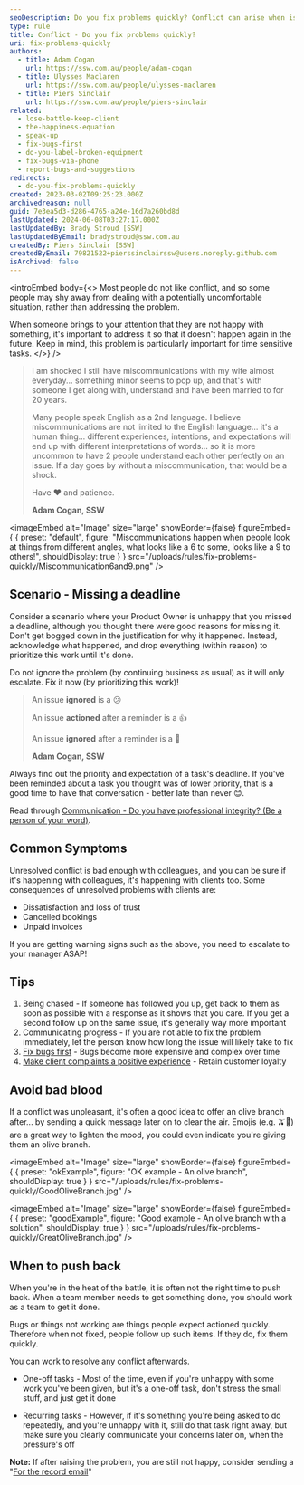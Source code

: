 ```yaml
---
seoDescription: Do you fix problems quickly? Conflict can arise when issues aren't addressed promptly, leading to dissatisfaction and loss of trust. To avoid bad blood, prioritize resolving conflicts and offer an olive branch after a resolution is found.
type: rule
title: Conflict - Do you fix problems quickly?
uri: fix-problems-quickly
authors:
  - title: Adam Cogan
    url: https://ssw.com.au/people/adam-cogan
  - title: Ulysses Maclaren
    url: https://ssw.com.au/people/ulysses-maclaren
  - title: Piers Sinclair
    url: https://ssw.com.au/people/piers-sinclair
related:
  - lose-battle-keep-client
  - the-happiness-equation
  - speak-up
  - fix-bugs-first
  - do-you-label-broken-equipment
  - fix-bugs-via-phone
  - report-bugs-and-suggestions
redirects:
  - do-you-fix-problems-quickly
created: 2023-03-02T09:25:23.000Z
archivedreason: null
guid: 7e3ea5d3-d286-4765-a24e-16d7a260bd8d
lastUpdated: 2024-06-08T03:27:17.000Z
lastUpdatedBy: Brady Stroud [SSW]
lastUpdatedByEmail: bradystroud@ssw.com.au
createdBy: Piers Sinclair [SSW]
createdByEmail: 79821522+pierssinclairssw@users.noreply.github.com
isArchived: false
---
```


<introEmbed
  body={<>
Most people do not like conflict, and so some people may shy away from dealing with a potentially uncomfortable situation, rather than addressing the problem.

When someone brings to your attention that they are not happy with something, it's important to address it so that it doesn't happen again in the future. Keep in mind, this problem is particularly important for time sensitive tasks.
  </>}
/>
> I am shocked I still have miscommunications with my wife almost everyday... something minor seems to pop up, and that's with someone I get along with, understand and have been married to for 20 years.
>
> Many people speak English as a 2nd language. I believe miscommunications are not limited to the English language... it's a human thing... different experiences, intentions, and expectations will end up with different interpretations of words... so it is more uncommon to have 2 people understand each other perfectly on an issue. If a day goes by without a miscommunication, that would be a shock.
>
> Have ❤️ and patience.
>
> **Adam Cogan, SSW**


<imageEmbed
  alt="Image"
  size="large"
  showBorder={false}
  figureEmbed={ {
    preset: "default",
    figure: "Miscommunications happen when people look at things from different angles, what looks like a 6 to some, looks like a 9 to others!",
    shouldDisplay: true
  } }
  src="/uploads/rules/fix-problems-quickly/Miscommunication6and9.png"
/>


## Scenario - Missing a deadline

Consider a scenario where your Product Owner is unhappy that you missed a deadline, although you thought there were good reasons for missing it. Don't get bogged down in the justification for why it happened. Instead, acknowledge what happened, and drop everything (within reason) to prioritize this work until it's done.

Do not ignore the problem (by continuing business as usual) as it will only escalate. Fix it now (by prioritizing this work)!

> An issue **ignored** is a 😕
>
> An issue **actioned** after a reminder is a 👍
>
> An issue **ignored** after a reminder is a 🚨
>
> **Adam Cogan, SSW**

Always find out the priority and expectation of a task's deadline. If you've been reminded about a task you thought was of lower priority, that is a good time to have that conversation - better late than never 😊.

Read through [Communication - Do you have professional integrity? (Be a person of your word)](/professional-integrity).

## Common Symptoms

Unresolved conflict is bad enough with colleagues, and you can be sure if it's happening with colleagues, it's happening with clients too. Some consequences of unresolved problems with clients are:

- Dissatisfaction and loss of trust
- Cancelled bookings
- Unpaid invoices

If you are getting warning signs such as the above, you need to escalate to your manager ASAP!

## Tips

1. Being chased - If someone has followed you up, get back to them as soon as possible with a response as it shows that you care. If you get a second follow up on the same issue, it's generally way more important
2. Communicating progress - If you are not able to fix the problem immediately, let the person know how long the issue will likely take to fix
3. [Fix bugs first](/management-do-you-fix-bugs-first) - Bugs become more expensive and complex over time
4. [Make client complaints a positive experience](/make-complaints-a-positive-experience) - Retain customer loyalty

## Avoid bad blood

If a conflict was unpleasant, it's often a good idea to offer an olive branch after... by sending a quick message later on to clear the air. Emojis (e.g. 🫒🌿) are a great way to lighten the mood, you could even indicate you're giving them an olive branch.

<imageEmbed
  alt="Image"
  size="large"
  showBorder={false}
  figureEmbed={ {
    preset: "okExample",
    figure: "OK example - An olive branch",
    shouldDisplay: true
  } }
  src="/uploads/rules/fix-problems-quickly/GoodOliveBranch.jpg"
/>


<imageEmbed
  alt="Image"
  size="large"
  showBorder={false}
  figureEmbed={ {
    preset: "goodExample",
    figure: "Good example - An olive branch with a solution",
    shouldDisplay: true
  } }
  src="/uploads/rules/fix-problems-quickly/GreatOliveBranch.jpg"
/>


## When to push back

When you're in the heat of the battle, it is often not the right time to push back. When a team member needs to get something done, you should work as a team to get it done.

Bugs or things not working are things people expect actioned quickly. Therefore when not fixed, people follow up such items. If they do, fix them quickly.

You can work to resolve any conflict afterwards.

- One-off tasks - Most of the time, even if you're unhappy with some work you've been given, but it's a one-off task, don't stress the small stuff, and just get it done

- Recurring tasks - However, if it's something you're being asked to do repeatedly, and you're unhappy with it, still do that task right away, but make sure you clearly communicate your concerns later on, when the pressure's off

**Note:** If after raising the problem, you are still not happy, consider sending a "[For the record email](/for-the-record)"
